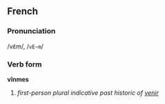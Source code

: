 ==French==
===Pronunciation===
/vɛ̃m/, /<tt>vE~m</tt>/
===Verb form===
'''vînmes'''

# ''first-person plural indicative past historic of [[venir]]''